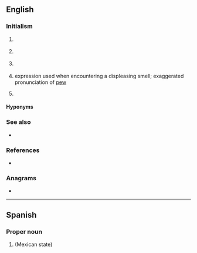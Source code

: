 {{also|Appendix:Variations of "pu"}}
==English==

===Initialism===
{{en-noun}}

# {{lb|en|computing}} {{initialism of|[[processing|Processing]] [[unit|Unit]]|lang=en}}
# {{lb|en|Internet slang}} {{initialism of|[[pickup|PickUp]]|lang=en}} {{gloss|as in, [[pickup artist]]}}
# {{lb|en|linguistics}} {{initialism of|[[prosodic|Prosodic]] [[unit|Unit]]|lang=en}} {{gloss|IU for intonation unit is preferred}}
# {{lb|en|slang}} expression used when encountering a displeasing smell; exaggerated pronunciation of [[pew]]
# {{lb|en|organic compound}} {{initialism of|[[polyurethane|PolyUrethane]]|lang=en}}

====Hyponyms====
{{col4|en|title=computing
|CPU
|GPU
|NPU
|PPU
|SPU
|TPU
|VPU
}}
{{col3|en|title=computing
|DSP
|FPGA
|SPE
}}

===See also===
* {{sense|polyurethane}} {{l|en|ePTFE}}

===References===
* {{pedia}}

===Anagrams===
* {{anagrams|en|a=pu|U.P.|UP|up|up-}}

----

==Spanish==

===Proper noun===
{{es-proper noun|m}}

# {{abbreviation of|lang=es|Puebla}} (Mexican state)